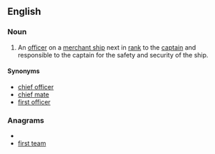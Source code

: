==English==
{{wikipedia}}

===Noun===
{{en-noun}}

# An [[officer]] on a [[merchant ship]] next in [[rank]] to the [[captain]] and responsible to the captain for the safety and security of the ship.

====Synonyms====
*[[chief officer]] 
*[[chief mate]]
*[[first officer]]

===Anagrams===
* {{alphagram|aefimrstt}}
* [[first team#English|first team]]